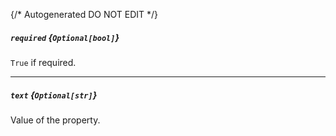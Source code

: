 {/* Autogenerated DO NOT EDIT  */}
##### `required` *{`Optional[bool]`}*
`True` if required.

---
##### `text` *{`Optional[str]`}*
Value of the property.


